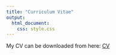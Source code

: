 ```yaml
---
title: "Curriculum Vitae"
output:
  html_document:
    css: style.css
---
```


My CV can be downloaded from here: [CV](http://publish.illinois.edu/fceballoss/files/2020/11/CV_Federico_Ceballos_Sierra-1.pdf)